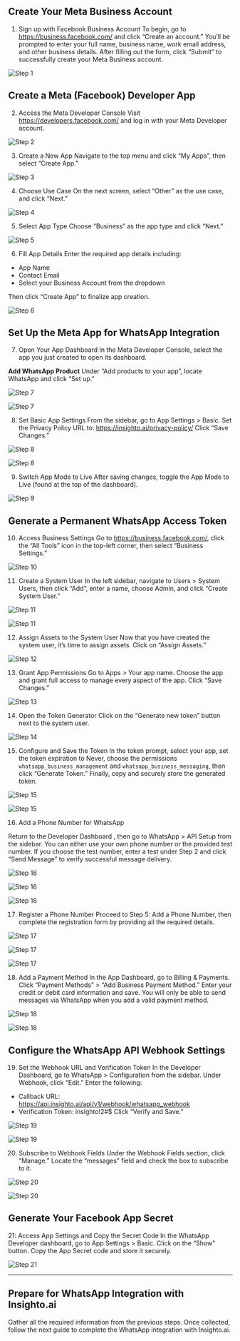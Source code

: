 
## Create Your Meta Business Account

1. Sign up with Facebook Business Account
To begin, go to https://business.facebook.com/ and click “Create an account.” You’ll be prompted to enter your full name, business name, work email address, and other business details. After filling out the form, click “Submit” to successfully create your Meta Business account.

![Step 1](images/whatsapp/1.jpeg)

## Create a Meta (Facebook) Developer App

2. Access the Meta Developer Console
Visit https://developers.facebook.com/ and log in with your Meta Developer account.

![Step 2](images/whatsapp/2.jpeg)

3. Create a New App
Navigate to the top menu and click “My Apps”, then select “Create App.”

![Step 3](images/whatsapp/3.jpeg)

4. Choose Use Case
On the next screen, select “Other” as the use case, and click “Next.”

![Step 4](images/whatsapp/4.jpeg)

5. Select App Type
Choose “Business” as the app type and click “Next.”

![Step 5](images/whatsapp/5.jpeg)

6. Fill App Details
Enter the required app details including:
- App Name
- Contact Email
- Select your Business Account from the dropdown

Then click “Create App” to finalize app creation.

![Step 6](images/whatsapp/6.jpeg)

## Set Up the Meta App for WhatsApp Integration

7. Open Your App Dashboard
In the Meta Developer Console, select the app you just created to open its dashboard.

**Add WhatsApp Product**
Under “Add products to your app”, locate WhatsApp and click “Set up.”

![Step 7](images/whatsapp/7.jpeg)

![Step 7](images/whatsapp/7.1.jpeg)

8. Set Basic App Settings
From the sidebar, go to App Settings > Basic.
Set the Privacy Policy URL to: https://insighto.ai/privacy-policy/
Click “Save Changes.”

![Step 8](images/whatsapp/8.jpeg)

![Step 8](images/whatsapp/8.1.jpeg)

9. Switch App Mode to Live
After saving changes, toggle the App Mode to Live (found at the top of the dashboard).

![Step 9](images/whatsapp/9.jpeg)

## Generate a Permanent WhatsApp Access Token

10. Access Business Settings
Go to https://business.facebook.com/, click the “All Tools” icon in the top-left corner, then select “Business Settings.”

![Step 10](images/whatsapp/10.jpeg)

11. Create a System User
In the left sidebar, navigate to Users > System Users, then click “Add”, enter a name, choose Admin, and click “Create System User.”

![Step 11](images/whatsapp/11.jpeg)

![Step 11](images/whatsapp/11.1.jpeg)

12. Assign Assets to the System User
Now that you have created the system user, it’s time to assign assets. Click on “Assign Assets.”

![Step 12](images/whatsapp/12.jpeg)

13. Grant App Permissions
Go to Apps > Your app name. Choose the app and grant full access to manage every aspect of the app. Click “Save Changes.”

![Step 13](images/whatsapp/13.jpeg)

14. Open the Token Generator
Click on the “Generate new token” button next to the system user.

![Step 14](images/whatsapp/14.jpeg)

15. Configure and Save the Token
In the token prompt, select your app, set the token expiration to Never, choose the permissions `whatsapp_business_management` and `whatsapp_business_messaging`, then click “Generate Token.” Finally, copy and securely store the generated token.

![Step 15](images/whatsapp/15.jpeg)

![Step 15](images/whatsapp/15.1.jpeg)

16. Add a Phone Number for WhatsApp

Return to the Developer Dashboard , then go to WhatsApp > API Setup from the sidebar.
You can either use your own phone number or the provided test number. 
If you choose the test number, enter a test under Step 2 and click “Send Message” to verify successful message delivery.

![Step 16](images/whatsapp/16.jpeg)

![Step 16](images/whatsapp/16.1.jpeg)

![Step 16](images/whatsapp/16.2.jpeg)

17. Register a Phone Number
Proceed to Step 5: Add a Phone Number, then complete the registration form by providing all the required details.

![Step 17](images/whatsapp/17.jpeg)

![Step 17](images/whatsapp/17.1.jpeg)

![Step 17](images/whatsapp/17.2.jpeg)
   


18. Add a Payment Method
In the App Dashboard, go to Billing & Payments.
Click “Payment Methods” > “Add Business Payment Method.”
Enter your credit or debit card information and save.
You will only be able to send messages via WhatsApp when you add a valid payment method.

![Step 18](images/whatsapp/18.jpeg)

![Step 18](images/whatsapp/18.1.jpeg)

## Configure the WhatsApp API Webhook Settings

19. Set the Webhook URL and Verification Token
In the Developer Dashboard, go to WhatsApp > Configuration from the sidebar. Under Webhook, click “Edit.”
Enter the following:
- Callback URL: https://api.insighto.ai/api/v1/webhook/whatsapp_webhook
- Verification Token: insighto!2#$
Click “Verify and Save.”

![Step 19](images/whatsapp/19.jpeg)

![Step 19](images/whatsapp/19.1.jpeg)


20. Subscribe to Webhook Fields
Under the Webhook Fields section, click “Manage.” Locate the “messages” field and check the box to subscribe to it.

![Step 20](images/whatsapp/20.jpeg)

![Step 20](images/whatsapp/20.1.jpeg)
## Generate Your Facebook App Secret

 21: Access App Settings and Copy the Secret Code
In the WhatsApp Developer dashboard, go to App Settings > Basic.
Click on the “Show” button. Copy the App Secret code and store it securely.

![Step 21](images/whatsapp/21.jpeg)

---

## Prepare for WhatsApp Integration with Insighto.ai
Gather all the required information from the previous steps. Once collected, follow the next guide to complete the WhatsApp integration with Insighto.ai.

